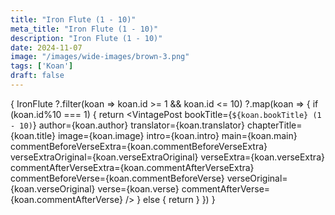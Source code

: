 ```yaml
---
title: "Iron Flute (1 - 10)"
meta_title: "Iron Flute (1 - 10)"
description: "Iron Flute (1 - 10)"
date: 2024-11-07
image: "/images/wide-images/brown-3.png"
tags: ['Koan']
draft: false
---
```



<div class="container vi-koans">

  {
    IronFlute
     ?.filter(koan => koan.id >= 1 && koan.id <= 10)
     ?.map(koan => {
        if (koan.id%10 === 1) {
          return <VintagePost
            bookTitle={`${koan.bookTitle} (1 - 10)`}
            author={koan.author}
            translator={koan.translator}
                            chapterTitle={koan.title} image={koan.image}
                            intro={koan.intro} main={koan.main}
                              commentBeforeVerseExtra={koan.commentBeforeVerseExtra}
                              verseExtraOriginal={koan.verseExtraOriginal}
                              verseExtra={koan.verseExtra}
                              commentAfterVerseExtra={koan.commentAfterVerseExtra}
                              commentBeforeVerse={koan.commentBeforeVerse}
                              verseOriginal={koan.verseOriginal}
                              verse={koan.verse}
                              commentAfterVerse={koan.commentAfterVerse}
          />
        } else {
          return <VintagePost chapterTitle={koan.title} image={koan.image}
                              intro={koan.intro} main={koan.main}
                              commentBeforeVerseExtra={koan.commentBeforeVerseExtra}
                              verseExtraOriginal={koan.verseExtraOriginal}
                              verseExtra={koan.verseExtra}
                              commentAfterVerseExtra={koan.commentAfterVerseExtra}
                              commentBeforeVerse={koan.commentBeforeVerse}
                              verseOriginal={koan.verseOriginal}
                              verse={koan.verse}
                              commentAfterVerse={koan.commentAfterVerse}
          />
        }
      })
  }

</div>
